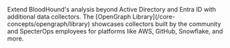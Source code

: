 <Tip>
  Extend BloodHound's analysis beyond Active Directory and Entra ID with additional data collectors. The [OpenGraph Library](/core-concepts/opengraph/library) showcases collectors built by the community and SpecterOps employees for platforms like AWS, GitHub, Snowflake, and more.
</Tip>
